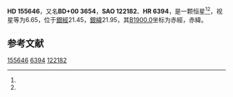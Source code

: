 {{Starbox begin
| name = HD 155646
}}
{{Starbox observe
| epoch = [[J2000.0|J2000.0]]
| constell = {{星座名待查}}<ref name=SIMBAD>{{cite web
 | url=http://simbad.u-strasbg.fr/simbad/sim-id?Ident=HR+6394
 | title =Pulsating variable Star
 | publisher=Centre de Données astronomiques de Strasbourg
 | work=SIMBAD
 | accessdate=2012-07-13}}</ref><ref name=DATA>{{cite web
 | url=http://vizier.u-strasbg.fr/viz-bin/VizieR-5?-out.add=.&-source=5050&-corr=PK=HR&-out.max=9999&HR=6394
 | title=VizieR Detailed Page
 | accessdate=2012-07-13
 | archive-date=2019-02-16
 | archive-url=https://web.archive.org/web/20190216090318/http://vizier.u-strasbg.fr/viz-bin/VizieR-5?-out.add=.&-source=5050&-corr=PK=HR&-out.max=9999&HR=6394
 | dead-url=no
 }}</ref>
| 星官 = 
| ra = {{RA|17|12|54.4}}<ref name=SIMBAD /><ref name=DATA />
| dec = {{DEC|+0|21|7}}<ref name=SIMBAD /><ref name=DATA />
| appmag_v = 6.65<ref name=SIMBAD /><ref name=DATA />
}}
{{Starbox character
| class = F6III<ref name=SIMBAD /><ref name=DATA />
| b-v = 0.5<ref name=SIMBAD /><ref name=DATA />
| u-b = 0.05<ref name=SIMBAD /><ref name=DATA />
| r-i = 0.27<ref name=SIMBAD /><ref name=DATA />
| variable = 
}}
{{Starbox astrometry
| radial_v = 0.05
| prop_mo_ra = 58
| parallax = 
| p_error = 
}}
{{Starbox catalog
| names =BD+00 3654，[[SAO星表|SAO]] 122182，[[HD星表|HD]] 155646，[[HR星表|HR]] 6394}}
{{Starbox reference |Simbad=HR+6394}}
{{Starbox end}}

'''HD 155646'''，又名'''BD+00 3654'''，'''SAO 122182'''、'''HR 6394'''，是一颗恒星<ref name=SIMBAD /><ref name=DATA />，视星等为6.65，位于[[銀道座標系|銀經]]21.45，[[銀道座標系|銀緯]]21.95，其[[B1900.0|B1900.0]]坐标为赤經{{RA|17|7|47.8}}，赤緯{{DEC|+0|21.95|25}}。

== 参考文献 ==
{{reflist}}

{{star-stub}}

[[Category:HD和HDE天體|155646]]
[[Category:HR天體|6394]]
[[Category:SAO天體|122182]]